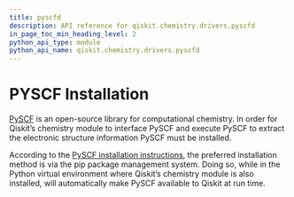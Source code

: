 ```yaml
---
title: pyscfd
description: API reference for qiskit.chemistry.drivers.pyscfd
in_page_toc_min_heading_level: 2
python_api_type: module
python_api_name: qiskit.chemistry.drivers.pyscfd
---
```


<span id="module-qiskit.chemistry.drivers.pyscfd" />

<span id="qiskit-chemistry-drivers-pyscfd" />

# PYSCF Installation

[PySCF](https://github.com/sunqm/pyscf) is an open-source library for computational chemistry. In order for Qiskit’s chemistry module to interface PySCF and execute PySCF to extract the electronic structure information PySCF must be installed.

According to the [PySCF installation instructions](https://pyscf.org/user/install.html), the preferred installation method is via the pip package management system. Doing so, while in the Python virtual environment where Qiskit’s chemistry module is also installed, will automatically make PySCF available to Qiskit at run time.

